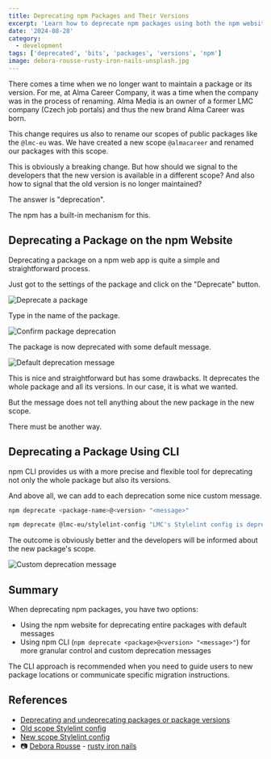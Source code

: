 ```yaml
---
title: Deprecating npm Packages and Their Versions
excerpt: 'Learn how to deprecate npm packages using both the npm website and CLI, with practical examples of communicating package migrations and scope changes.'
date: '2024-08-28'
category:
  - development
tags: ['deprecated', 'bits', 'packages', 'versions', 'npm']
image: debora-rousse-rusty-iron-nails-unsplash.jpg
---
```


There comes a time when we no longer want to maintain a package or its version.
For me, at Alma Career Company, it was a time when the company was in the process of renaming.
Alma Media is an owner of a former LMC company (Czech job portals) and thus the new brand Alma Career was born.

This change requires us also to rename our scopes of public packages like the `@lmc-eu` was.
We have created a new scope `@almacareer` and renamed our packages with this scope.

This is obviously a breaking change.
But how should we signal to the developers that the new version is available in a different scope?
And also how to signal that the old version is no longer maintained?

The answer is "deprecation".

The npm has a built-in mechanism for this.

## Deprecating a Package on the npm Website

Deprecating a package on a npm web app is quite a simple and straightforward process.

Just got to the settings of the package and click on the "Deprecate" button.

![Deprecate a package](./deprecate-package.jpg)

Type in the name of the package.

![Confirm package deprecation](./deprecate-package-confirm.jpg)

The package is now deprecated with some default message.

![Default deprecation message](./deprecate-package-message.jpg)

This is nice and straightforward but has some drawbacks.
It deprecates the whole package and all its versions.
In our case, it is what we wanted.

But the message does not tell anything about the new package in the new scope.

There must be another way.

## Deprecating a Package Using CLI

npm CLI provides us with a more precise and flexible tool for deprecating not only the whole package but also its versions.

And above all, we can add to each deprecation some nice custom message.

```bash
npm deprecate <package-name>@<version> "<message>"
```

```bash
npm deprecate @lmc-eu/stylelint-config "LMC's Stylelint config is deprecated. Please use @almacareer/stylelint-config instead."
```

The outcome is obviously better and the developers will be informed about the new package's scope.

![Custom deprecation message](./deprecated-message.jpg)

## Summary

When deprecating npm packages, you have two options:

- Using the npm website for deprecating entire packages with default messages
- Using npm CLI (`npm deprecate <package>@<version> "<message>"`) for more granular control and custom deprecation messages

The CLI approach is recommended when you need to guide users to new package locations or communicate specific migration instructions.

## References

- [Deprecating and undeprecating packages or package versions][npm-deprecated-package]
- [Old scope Stylelint config][lmc-stylelint-config]
- [New scope Stylelint config][alma-stylelint-config]
- 📷 [Debora Rousse][debora-rousse] - [rusty iron nails][rusty-nails]

[debora-rousse]: https://unsplash.com/@debora_rousse
[rusty-nails]: https://unsplash.com/photos/gray-nail-lot-on-floor-NpIZhur97aA
[npm-deprecated-package]: https://docs.npmjs.com/deprecating-and-undeprecating-packages-or-package-versions
[lmc-stylelint-config]: https://www.npmjs.com/package/@lmc-eu/stylelint-config/
[alma-stylelint-config]: https://www.npmjs.com/package/@almacareer/stylelint-config
